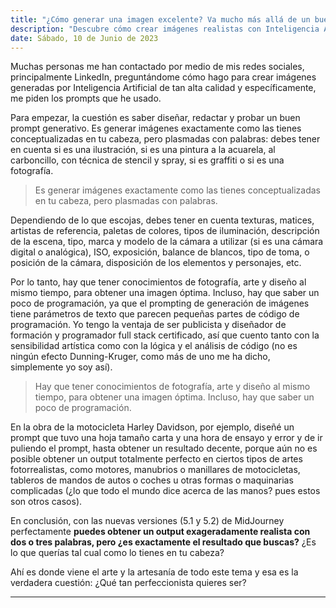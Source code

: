 ```yaml
---
title: "¿Cómo generar una imagen excelente? Va mucho más allá de un buen Prompt"
description: "Descubre cómo crear imágenes realistas con Inteligencia Artificial. Diseño, redacción, programación y conocimientos artísticos se combinan para lograr resultados asombrosos."
date: Sábado, 10 de Junio de 2023
---
```


Muchas personas me han contactado por medio de mis redes sociales, principalmente LinkedIn, preguntándome cómo hago para crear imágenes generadas por Inteligencia Artificial de tan alta calidad y específicamente, me piden los prompts que he usado.

Para empezar, la cuestión es saber diseñar, redactar y probar un buen prompt generativo. Es generar imágenes exactamente como las tienes conceptualizadas en tu cabeza, pero plasmadas con palabras: debes tener en cuenta si es una ilustración, si es una pintura a la acuarela, al carboncillo, con técnica de stencil y spray, si es graffiti o si es una fotografía.

> Es generar imágenes exactamente como las tienes conceptualizadas en tu cabeza, pero plasmadas con palabras.

Dependiendo de lo que escojas, debes tener en cuenta texturas, matices, artistas de referencia, paletas de colores, tipos de iluminación, descripción de la escena, tipo, marca y modelo de la cámara a utilizar (si es una cámara digital o analógica), ISO, exposición, balance de blancos, tipo de toma, o posición de la cámara, disposición de los elementos y personajes, etc.

Por lo tanto, hay que tener conocimientos de fotografía, arte y diseño al mismo tiempo, para obtener una imagen óptima. Incluso, hay que saber un poco de programación, ya que el prompting de generación de imágenes tiene parámetros de texto que parecen pequeñas partes de código de programación. Yo tengo la ventaja de ser publicista y diseñador de formación y programador full stack certificado, así que cuento tanto con la sensibilidad artística como con la lógica y el análisis de código (no es ningún efecto Dunning-Kruger, como más de uno me ha dicho, simplemente yo soy así).

> Hay que tener conocimientos de fotografía, arte y diseño al mismo tiempo, para obtener una imagen óptima. Incluso, hay que saber un poco de programación.

En la obra de la motocicleta Harley Davidson, por ejemplo, diseñé un prompt que tuvo una hoja tamaño carta y una hora de ensayo y error y de ir puliendo el prompt, hasta obtener un resultado decente, porque aún no es posible obtener un output totalmente perfecto en ciertos tipos de artes fotorrealistas, como motores, manubrios o manillares de motocicletas, tableros de mandos de autos o coches u otras formas o maquinarias complicadas (¿lo que todo el mundo dice acerca de las manos? pues estos son otros casos).

En conclusión, con las nuevas versiones (5.1 y 5.2) de MidJourney perfectamente **puedes obtener un output exageradamente realista con dos o tres palabras, pero ¿es exactamente el resultado que buscas?** ¿Es lo que querías tal cual como lo tienes en tu cabeza?

Ahí es donde viene el arte y la artesanía de todo este tema y esa es la verdadera cuestión: ¿Qué tan perfeccionista quieres ser?

---